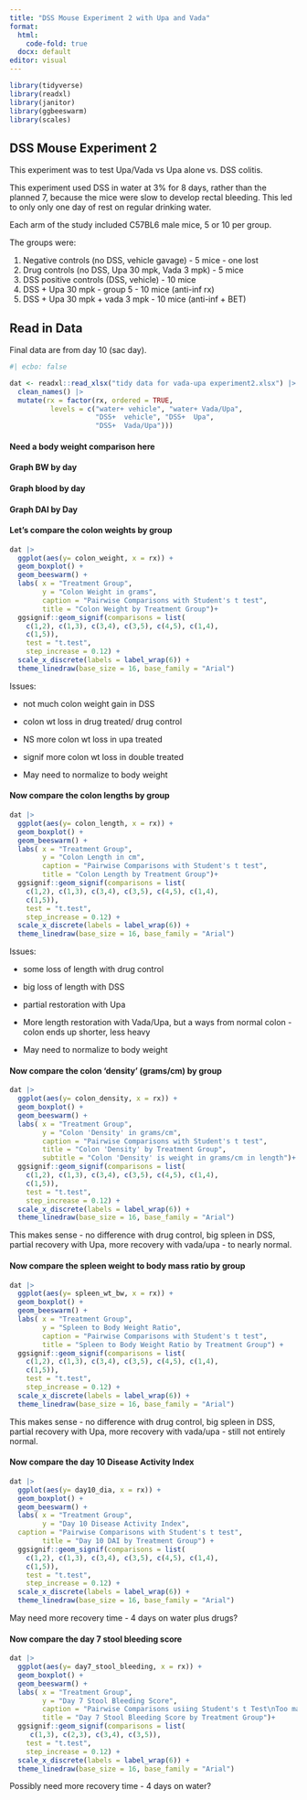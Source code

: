 ```yaml
---
title: "DSS Mouse Experiment 2 with Upa and Vada"
format: 
  html: 
    code-fold: true
  docx: default
editor: visual
---
```


```r
library(tidyverse)
library(readxl)
library(janitor)
library(ggbeeswarm)
library(scales)
```

## DSS Mouse Experiment 2

This experiment was to test Upa/Vada vs Upa alone vs. DSS colitis.

This experiment used DSS in water at 3% for 8 days, rather than the planned 7, because the mice were slow to develop rectal bleeding. This led to only only one day of rest on regular drinking water.

Each arm of the study included C57BL6 male mice, 5 or 10 per group.

The groups were:

1.  Negative controls (no DSS, vehicle gavage) - 5 mice - one lost
2.  Drug controls (no DSS, Upa 30 mpk, Vada 3 mpk) - 5 mice
3.  DSS positive controls (DSS, vehicle) - 10 mice
4.  DSS + Upa 30 mpk - group 5 - 10 mice (anti-inf rx)
5.  DSS + Upa 30 mpk + vada 3 mpk - 10 mice (anti-inf + BET)

## Read in Data

Final data are from day 10 (sac day).

```r
#| ecbo: false

dat <- readxl::read_xlsx("tidy data for vada-upa experiment2.xlsx") |> 
  clean_names() |> 
  mutate(rx = factor(rx, ordered = TRUE,
          levels = c("water+ vehicle", "water+ Vada/Upa",
                     "DSS+  vehicle", "DSS+  Upa",
                     "DSS+  Vada/Upa")))
```

#### Need a body weight comparison here

#### Graph BW by day

#### Graph blood by day

#### Graph DAI by Day

#### Let's compare the colon weights by group

```r
dat |> 
  ggplot(aes(y= colon_weight, x = rx)) +
  geom_boxplot() + 
  geom_beeswarm() +
  labs( x = "Treatment Group",
        y = "Colon Weight in grams",
        caption = "Pairwise Comparisons with Student's t test", 
        title = "Colon Weight by Treatment Group")+ 
  ggsignif::geom_signif(comparisons = list(
    c(1,2), c(1,3), c(3,4), c(3,5), c(4,5), c(1,4),
    c(1,5)),
    test = "t.test",
    step_increase = 0.12) +
  scale_x_discrete(labels = label_wrap(6)) +
  theme_linedraw(base_size = 16, base_family = "Arial")
```

Issues:

-   not much colon weight gain in DSS

-   colon wt loss in drug treated/ drug control

-   NS more colon wt loss in upa treated

-   signif more colon wt loss in double treated

-   May need to normalize to body weight

#### Now compare the colon lengths by group

```r
dat |> 
  ggplot(aes(y= colon_length, x = rx)) +
  geom_boxplot() + 
  geom_beeswarm() +
  labs( x = "Treatment Group",
        y = "Colon Length in cm",
        caption = "Pairwise Comparisons with Student's t test",
        title = "Colon Length by Treatment Group")+
  ggsignif::geom_signif(comparisons = list(
    c(1,2), c(1,3), c(3,4), c(3,5), c(4,5), c(1,4),
    c(1,5)),
    test = "t.test",
    step_increase = 0.12) +
  scale_x_discrete(labels = label_wrap(6)) +
  theme_linedraw(base_size = 16, base_family = "Arial")
```

Issues:

-   some loss of length with drug control

-   big loss of length with DSS

-   partial restoration with Upa

-   More length restoration with Vada/Upa, but a ways from normal colon - colon ends up shorter, less heavy

-   May need to normalize to body weight

#### Now compare the colon 'density' (grams/cm) by group

```r
dat |> 
  ggplot(aes(y= colon_density, x = rx)) +
  geom_boxplot() + 
  geom_beeswarm() +
  labs( x = "Treatment Group",
        y = "Colon 'Density' in grams/cm",
        caption = "Pairwise Comparisons with Student's t test",
        title = "Colon 'Density' by Treatment Group",
        subtitle = "Colon 'Density' is weight in grams/cm in length")+
  ggsignif::geom_signif(comparisons = list(
    c(1,2), c(1,3), c(3,4), c(3,5), c(4,5), c(1,4),
    c(1,5)),
    test = "t.test",
    step_increase = 0.12) +
  scale_x_discrete(labels = label_wrap(6)) +
  theme_linedraw(base_size = 16, base_family = "Arial")
```

This makes sense - no difference with drug control, big spleen in DSS, partial recovery with Upa, more recovery with vada/upa - to nearly normal.

#### Now compare the spleen weight to body mass ratio by group

```r
dat |> 
  ggplot(aes(y= spleen_wt_bw, x = rx)) +
  geom_boxplot() + 
  geom_beeswarm() +
  labs( x = "Treatment Group",
        y = "Spleen to Body Weight Ratio",
        caption = "Pairwise Comparisons with Student's t test",
        title = "Spleen to Body Weight Ratio by Treatment Group") +
  ggsignif::geom_signif(comparisons = list(
    c(1,2), c(1,3), c(3,4), c(3,5), c(4,5), c(1,4),
    c(1,5)),
    test = "t.test",
    step_increase = 0.12) +
  scale_x_discrete(labels = label_wrap(6)) +
  theme_linedraw(base_size = 16, base_family = "Arial")
```

This makes sense - no difference with drug control, big spleen in DSS, partial recovery with Upa, more recovery with vada/upa - still not entirely normal.

#### Now compare the day 10 Disease Activity Index

```r
dat |> 
  ggplot(aes(y= day10_dia, x = rx)) +
  geom_boxplot() + 
  geom_beeswarm() +
  labs( x = "Treatment Group",
        y = "Day 10 Disease Activity Index",
  caption = "Pairwise Comparisons with Student's t test",
        title = "Day 10 DAI by Treatment Group") +
  ggsignif::geom_signif(comparisons = list(
    c(1,2), c(1,3), c(3,4), c(3,5), c(4,5), c(1,4),
    c(1,5)),
    test = "t.test",
    step_increase = 0.12) +
  scale_x_discrete(labels = label_wrap(6)) +
  theme_linedraw(base_size = 16, base_family = "Arial")
```

May need more recovery time - 4 days on water plus drugs?

#### Now compare the day 7 stool bleeding score

```r
dat |> 
  ggplot(aes(y= day7_stool_bleeding, x = rx)) +
  geom_boxplot() + 
  geom_beeswarm() +
  labs( x = "Treatment Group",
        y = "Day 7 Stool Bleeding Score",
        caption = "Pairwise Comparisons usiing Student's t Test\nToo many ties to calculate several p values",
        title = "Day 7 Stool Bleeding Score by Treatment Group")+
  ggsignif::geom_signif(comparisons = list(
     c(1,3), c(2,3), c(3,4), c(3,5)),
    test = "t.test",
    step_increase = 0.12) +
  scale_x_discrete(labels = label_wrap(6)) +
  theme_linedraw(base_size = 16, base_family = "Arial")
```

Possibly need more recovery time - 4 days on water?
